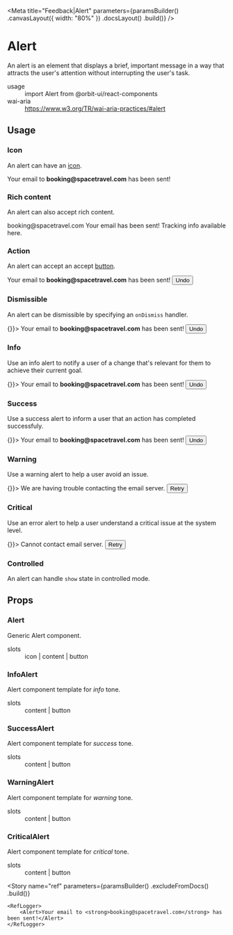 
<Meta
    title="Feedback|Alert"
    parameters={paramsBuilder()
        .canvasLayout({ width: "80%" })
        .docsLayout(<ReactComponentsLayout sourcePath="/packages/react-components/src/alert/src" />)
        .build()}
/>

# Alert

An alert is an element that displays a brief, important message in a way that attracts the user's attention without interrupting the user's task.

<dl>
    <div>
        <dt>usage</dt>
        <dd>import Alert from @orbit-ui/react-components</dd>
    </div>
    <div>
        <dt>wai-aria</dt>
        <dd><a href="https://www.w3.org/TR/wai-aria-practices/#alert">https://www.w3.org/TR/wai-aria-practices/#alert</a></dd>
    </div>
</dl>

## Usage

### Icon

An alert can have an [icon](?path=/docs/materials-icons--page).

<Preview>
    <Story name="icon">
        <Alert>
            <EmailIcon />
            <Content>Your email to <strong>booking@spacetravel.com</strong> has been sent!</Content>
        </Alert>
    </Story>
</Preview>

### Rich content

An alert can also accept rich content.

<Preview>
    <Story name="rich content">
        <Alert>
            <EmailIcon />
            <Content>
                <Heading>booking@spacetravel.com</Heading>
                Your email has been sent! Tracking info available <TextLink href="#">here</TextLink>.
            </Content>
        </Alert>
    </Story>
</Preview>

### Action

An alert can accept an accept [button](?path=/docs/components-button--default-story).

<Preview>
    <Story name="action">
        <Alert>
            <EmailIcon />
            <Content>Your email to <strong>booking@spacetravel.com</strong> has been sent!</Content>
            <Button>Undo</Button>
        </Alert>
    </Story>
</Preview>

### Dismissible

An alert can be dismissible by specifying an `onDismiss` handler.

<Preview>
    <Story name="dismissible">
        <Alert onDismiss={() => {}}>
            <EmailIcon />
            <Content>Your email to <strong>booking@spacetravel.com</strong> has been sent!</Content>
            <Button>Undo</Button>
        </Alert>
    </Story>
</Preview>

### Info

Use an info alert to notify a user of a change that's relevant for them to achieve their current goal.

<Preview>
    <Story name="info">
        <InfoAlert onDismiss={() => {}}>
            <Content>Your email to <strong>booking@spacetravel.com</strong> has been sent!</Content>
            <Button>Undo</Button>
        </InfoAlert>
    </Story>
</Preview>

### Success

Use a success alert to inform a user that an action has completed successfuly.

<Preview>
    <Story name="success">
        <SuccessAlert onDismiss={() => {}}>
            <Content>Your email to <strong>booking@spacetravel.com</strong> has been sent!</Content>
            <Button>Undo</Button>
        </SuccessAlert>
    </Story>
</Preview>

### Warning

Use a warning alert to help a user avoid an issue.

<Preview>
    <Story name="warning">
        <WarningAlert onDismiss={() => {}}>
            <Content>We are having trouble contacting the email server.</Content>
            <Button>Retry</Button>
        </WarningAlert>
    </Story>
</Preview>

### Critical

Use an error alert to help a user understand a critical issue at the system level.

<Preview>
    <Story name="critical">
        <CriticalAlert onDismiss={() => {}}>
            <Content>Cannot contact email server.</Content>
            <Button>Retry</Button>
        </CriticalAlert>
    </Story>
</Preview>

### Controlled

An alert can handle `show` state in controlled mode.

<FilePreview filePath="/alert/docs/ControlledAlert">
    <ControlledAlert />
</FilePreview>

## Props

### Alert

Generic Alert component.

<dl>
    <div>
        <dt>slots</dt>
        <dd>icon | content | button</dd>
    </div>
</dl>

<Props of={InnerAlert} />

### InfoAlert

Alert component template for _info_ tone.

<dl>
    <div>
        <dt>slots</dt>
        <dd>content | button</dd>
    </div>
</dl>

<Props of={AlertTemplate} />

### SuccessAlert

Alert component template for _success_ tone.

<dl>
    <div>
        <dt>slots</dt>
        <dd>content | button</dd>
    </div>
</dl>

<Props of={AlertTemplate} />

### WarningAlert

Alert component template for _warning_ tone.

<dl>
    <div>
        <dt>slots</dt>
        <dd>content | button</dd>
    </div>
</dl>

<Props of={AlertTemplate} />

### CriticalAlert

Alert component template for _critical_ tone.

<dl>
    <div>
        <dt>slots</dt>
        <dd>content | button</dd>
    </div>
</dl>

<Props of={AlertTemplate} />

<Story
    name="ref"
    parameters={paramsBuilder()
        .excludeFromDocs()
        .build()}
>
    <RefLogger>
        <Alert>Your email to <strong>booking@spacetravel.com</strong> has been sent!</Alert>
    </RefLogger>
</Story>
